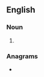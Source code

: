 ==English==

===Noun===
{{head|en|noun plural form}}

# {{plural of|whitten|lang=en}}

===Anagrams===
* {{anagrams|en|a=ehinsttw|twentish}}